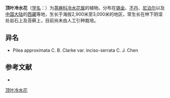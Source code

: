 {{Speciesbox
| name = 顶叶冷水花
| status = 
| status_system = 
| image =
| genus = Pilea
| species = approximata
| authority = C. B. Clarke
| subdivision_ranks =[[变种|变种]]
| subdivision =
* 顶叶冷水花 ''P. a.'' var. ''approximata''
* [[锐裂齿顶叶冷水花|锐裂齿顶叶冷水花]] ''P. a.'' var. ''inciso-serrata''
}}

'''顶叶冷水花'''（[[学名|学名]]：{{lang|la|''Pilea approximata''}}）为[[荨麻科|荨麻科]][[冷水花属|冷水花属]]的植物。分布在[[锡金|锡金]]、[[不丹|不丹]]、[[尼泊尔|尼泊尔]]以及[[中国大陆|中国大陆]]的[[西藏|西藏]]等地，生长于海拔2,900米至3,000米的地区，常生长在林下阴湿处岩石上及苔藓上，目前尚未由人工引种栽培。

== 异名 ==
* Pilea approximata C. B. Clarke var. inciso-serrata C. J. Chen

== 参考文献 ==
<div class="references-small">
* {{cite web| url =http://www.bioinfo.cn/db05/KmzwSpecies.php?action=view&id=22784| title =顶叶冷水花（原变种）| work =《中国高等植物数据库全库》| publisher =中国科学院微生物研究所| author =昆明植物研究所| accessdate =2009-02-25| deadurl =yes| archiveurl =https://web.archive.org/web/20160305031412/http://www.bioinfo.cn/db05/KmzwSpecies.php?action=view&id=22784| archivedate =2016-03-05}}
</div>
{{Taxonbar|from=Q15231720}}

[[Category:冷水花属|顶叶冷水花]]


{{植物小作品}}